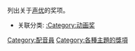 列出关于[[声优|声优]]的奖项。
* 关联分类: [[:Category:动画奖|:Category:动画奖]]

[[Category:配音員|Category:配音員]]
[[Category:各種主題的獎項|Category:各種主題的獎項]]